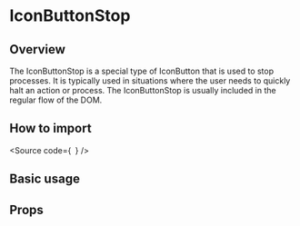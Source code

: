 

<Meta of={Stories} />

# IconButtonStop

## Overview

The IconButtonStop is a special type of IconButton that is used to stop processes. It is typically used in situations
where the user needs to quickly halt an action or process. The IconButtonStop is usually included in the regular flow of the DOM.

## How to import

<Source
  code={`
`}
/>

## Basic usage

<Canvas of={Stories.Base} />

## Props

<ArgTypes of={Stories} />
